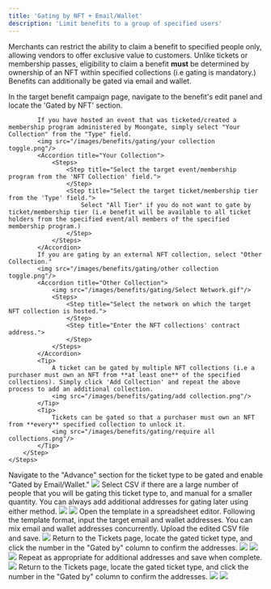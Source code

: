 ```yaml
---
title: 'Gating by NFT + Email/Wallet'
description: 'Limit benefits to a group of specified users'
---
```


Merchants can restrict the ability to claim a benefit to specified people only, allowing vendors to offer exclusive value to customers. 
Unlike tickets or membership passes, eligibility to claim a benefit **must** be determined by ownership of an NFT within specified collections (i.e gating is mandatory.) Benefits can additionally be gated via email and wallet.

<AccordionGroup>
  <Accordion title="Gating by NFT">
    <Steps>
        <Step title="Select NFT Collection to Gate By">
            In the target benefit campaign page, navigate to the benefit's edit panel and locate the 'Gated by NFT' section.

            If you have hosted an event that was ticketed/created a membership program administered by Moongate, simply select "Your Collection" from the "Type" field.
            <img src="/images/benefits/gating/your collection toggle.png"/>
            <Accordion title="Your Collection">
                <Steps>
                    <Step title="Select the target event/membership program from the 'NFT Collection' field.">
                    </Step>
                    <Step title="Select the target ticket/membership tier from the 'Type' field.">
                        Select "All Tier" if you do not want to gate by ticket/membership tier (i.e benefit will be available to all ticket holders from the specified event/all members of the specified membership program.)
                    </Step>
                </Steps>
            </Accordion>
            If you are gating by an external NFT collection, select "Other Collection."
            <img src="/images/benefits/gating/other collection toggle.png"/>
            <Accordion title="Other Collection">
                <img src="/images/benefits/gating/Select Network.gif"/>
                <Steps>
                    <Step title="Select the network on which the target NFT collection is hosted.">
                    </Step>
                    <Step title="Enter the NFT collections' contract address.">
                    </Step>
                </Steps>
            </Accordion>
            <Tip>
                A ticket can be gated by multiple NFT collections (i.e a purchaser must own an NFT from **at least one** of the specified collections). Simply click 'Add Collection' and repeat the above process to add an additional collection.
                <img src="/images/benefits/gating/add collection.png"/>
            </Tip>
            <Tip>
                Tickets can be gated so that a purchaser must own an NFT from **every** specified collection to unlock it.
                <img src="/images/benefits/gating/require all collections.png"/>
            </Tip>
        </Step>
    </Steps>
  </Accordion>
  <Accordion title="Gating by Email/Wallet (Whitelisting)">
    <Steps>
        <Step title="Enable Email/Wallet-gating">
            Navigate to the "Advance" section for the ticket type to be gated and enable "Gated by Email/Wallet."
            <img src="/images/benefits/gating/Email or Wallet Toggle.png"/>
        </Step>
        <Step title="Choose a Whitelisting Method">
            Select CSV if there are a large number of people that you will be gating this ticket type to, and manual for a smaller quantity.
            <Tip>
                You can always add additional addresses for gating later using either method.
            </Tip>
            <img src="/images/benefits/gating/CSV Gate.png"/>
            <Accordion title="CSV (bulk import)">
                <Steps>
                    <Step title="Download the CSV template">
                        <img src="/images/benefits/gating/Download CSV Template.png"/>
                    </Step>
                    <Step title="Add Addresses to the CSV Template">
                        Open the template in a spreadsheet editor. Following the template format, input the target email and wallet addresses. You can mix email and wallet addresses concurrently.
                    </Step>
                    <Step title="Upload the CSV">
                        Upload the edited CSV file and save.
                        <img src="/images/benefits/gating/Whitelist Upload.png"/>
                    </Step>
                    <Step title="Confirm Successful Import">
                        Return to the Tickets page, locate the gated ticket type, and click the number in the "Gated by" column to confirm the addresses.
                        <img src="/images/benefits/gating/Whitelist Confirmation 1.png"/>
                        <img src="/images/benefits/gating/Whitelist Confirmation 2.png"/>
                    </Step>
                </Steps>
            </Accordion>
            <img src="/images/benefits/gating/Manual Gate.png"/>
            <Accordion title="Manual">
                <Steps>
                    <Step title="Click 'Add Whitelist' and input an email/wallet address">
                        Repeat as appropriate for additional addresses and save when complete.
                        <img src="/images/benefits/gating/Manual Flow.gif"/>
                    </Step>
                    <Step title="Confirm Successful Import">
                        Return to the Tickets page, locate the gated ticket type, and click the number in the "Gated by" column to confirm the addresses.
                        <img src="/images/benefits/gating/Whitelist Confirmation 1.png"/>
                        <img src="/images/benefits/gating/Whitelist Confirmation 2.png"/>
                    </Step>
                </Steps>
            </Accordion>
        </Step>
    </Steps>
  </Accordion>
</AccordionGroup>